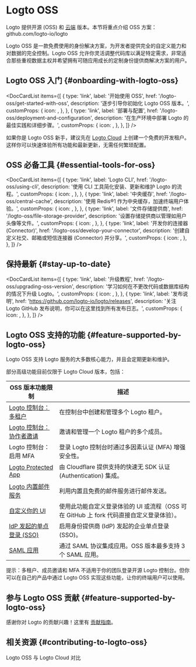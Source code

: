 
# Logto OSS

Logto 提供开源 (OSS) 和 [云端](/logto-cloud) 版本。本节将重点介绍 OSS 方案：<Url href="https://github.com/logto-io/logto">github.com/logto-io/logto</Url>

Logto OSS 是一款免费使用的身份解决方案，为开发者提供完全的自定义能力和对数据的完全控制。Logto OSS 允许你灵活调整代码库以满足特定需求，非常适合那些重视数据主权并希望拥有可随应用成长的定制身份提供商解决方案的用户。

## Logto OSS 入门 \{#onboarding-with-logto-oss}

<DocCardList
  items={[
    {
      type: 'link',
      label: '开始使用 OSS',
      href: '/logto-oss/get-started-with-oss',
      description: '逐步引导你初始化 Logto OSS 版本。',
      customProps: {
        icon: <RocketIcon />,
      },
    },
    {
      type: 'link',
      label: '部署与配置',
      href: '/logto-oss/deployment-and-configuration',
      description: '在生产环境中部署 Logto 的最佳实践和详细步骤。',
      customProps: {
        icon: <GearIcon />,
      },
    },
  ]}
/>

<Admonition type="tip" title="需要快速开始？">

如果你是 Logto OSS 新手，建议先在 [Logto Cloud](https://cloud.logto.io) 上创建一个免费的开发租户。这样你可以快速体验所有功能和最新更新，无需任何繁琐配置。

</Admonition>

## OSS 必备工具 \{#essential-tools-for-oss}

<DocCardList
  items={[
    {
      type: 'link',
      label: 'Logto CLI',
      href: '/logto-oss/using-cli',
      description: '使用 CLI 工具简化安装、更新和维护 Logto 的流程。',
      customProps: {
        icon: <CliIcon />,
      },
    },
    {
      type: 'link',
      label: '中央缓存',
      href: '/logto-oss/central-cache',
      description: '使用 Redis®1 作为中央缓存，加速终端用户体验。',
      customProps: {
        icon: <CentralCacheIcon />,
      },
    },
    {
      type: 'link',
      label: '文件存储提供商',
      href: '/logto-oss/file-storage-provider',
      description: '设置存储提供商以管理如用户头像等文件。',
      customProps: {
        icon: <FileStorageIcon />,
      },
    },
    {
      type: 'link',
      label: '开发你的连接器 (Connector)',
      href: '/logto-oss/develop-your-connector',
      description: '创建自定义社交、邮箱或短信连接器 (Connector) 并分享。',
      customProps: {
        icon: <ConnectorsIcon />,
      },
    },
  ]}
/>
## 保持最新 \{#stay-up-to-date}

<DocCardList
  items={[
    {
      type: 'link',
      label: '升级教程',
      href: '/logto-oss/upgrading-oss-version',
      description: '学习如何在不更改代码或数据库结构的情况下升级 Logto。',
      customProps: {
        icon: <UpdateIcon />,
      },
    },
    {
      type: 'link',
      label: '发布说明',
      href: 'https://github.com/logto-io/logto/releases',
      description: '关注 Logto GitHub 发布说明，你可以在这里找到所有发布日志。',
      customProps: {
        icon: <DocumentIcon />,
      },
    },
  ]}
/>

## Logto OSS 支持的功能 \{#feature-supported-by-logto-oss}

Logto OSS 支持 Logto 服务的大多数核心能力，并且会定期更新和维护。

部分高级功能目前仅限于 Logto Cloud 版本，包括：

| OSS 版本功能限制                                                             | 描述                                                                                     |
| ---------------------------------------------------------------------------- | ---------------------------------------------------------------------------------------- |
| [Logto 控制台：多租户](/logto-cloud/tenant-settings)                         | 在控制台中创建和管理多个 Logto 租户。                                                    |
| [Logto 控制台：协作者邀请](/logto-cloud/tenant-member-management)            | 邀请和管理一个 Logto 租户的多个成员。                                                    |
| Logto 控制台：启用 MFA                                                       | 登录 Logto 控制台时通过多因素认证 (MFA) 增强安全性。                                     |
| [Logto Protected App](/integrate-logto/protected-app)                        | 由 Cloudflare 提供支持的快速无 SDK 认证 (Authentication) 集成。                          |
| [Logto 内置邮件服务](/connectors/email-connectors/built-in-email-service)    | 利用内置且免费的邮件服务进行邮件发送。                                                   |
| [自定义你的 UI](/customization/bring-your-ui)                                | 使用此功能自定义登录体验的 UI 或流程（OSS 可在 GitHub 上 fork 代码直接自定义登录体验）。 |
| [IdP 发起的单点登录 (SSO)](/end-user-flows/enterprise-sso/idp-initiated-sso) | 启用身份提供商 (IdP) 发起的企业单点登录 (SSO)。                                          |
| [SAML 应用](/integrate-logto/saml-app)                                       | 通过 SAML 协议集成应用。OSS 版本最多支持 3 个 SAML 应用。                                |

提示：多租户、成员邀请和 MFA 不适用于你的团队登录开源 Logto 控制台。但你可以在自己的产品中通过 Logto OSS 实现这些功能，让你的终端用户可以使用。

## 参与 Logto OSS 贡献 \{#feature-supported-by-logto-oss}

感谢你对 Logto 的贡献兴趣！这里有 [贡献指南](/logto-oss/contribution)。

## 相关资源 \{#contributing-to-logto-oss}

<Url href="https://blog.logto.io/logto-oss-vs-logto-cloud">Logto OSS 与 Logto Cloud 对比</Url>
